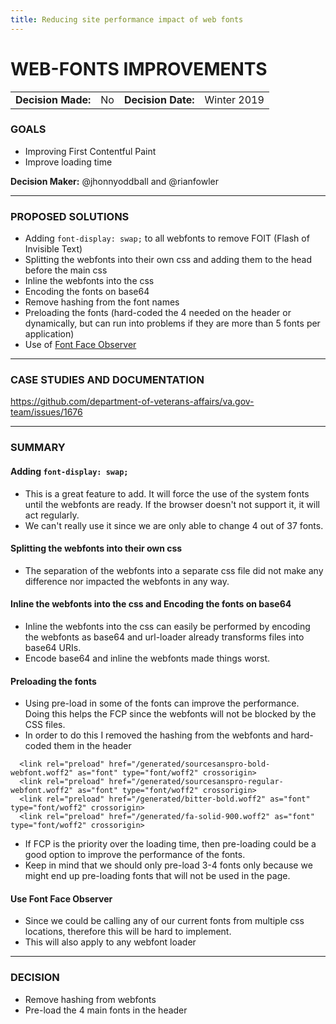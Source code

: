 ```yaml
---
title: Reducing site performance impact of web fonts
---
```


# WEB-FONTS IMPROVEMENTS

|                    |     |                    |             |
| ------------------ | --- | ------------------ | ----------- |
| **Decision Made:** | No  | **Decision Date:** | Winter 2019 |

### **GOALS**

- Improving First Contentful Paint
- Improve loading time

**Decision Maker:** @jhonnyoddball and @rianfowler

---

### **PROPOSED SOLUTIONS**

- Adding `font-display: swap;` to all webfonts to remove FOIT (Flash of Invisible Text)
- Splitting the webfonts into their own css and adding them to the head before the main css
- Inline the webfonts into the css
- Encoding the fonts on base64
- Remove hashing from the font names
- Preloading the fonts (hard-coded the 4 needed on the header or dynamically, but can run into problems if they are more than 5 fonts per application)
- Use of [Font Face Observer](https://github.com/bramstein/fontfaceobserver)

---

### **CASE STUDIES AND DOCUMENTATION**

https://github.com/department-of-veterans-affairs/va.gov-team/issues/1676

---

### **SUMMARY**

#### Adding `font-display: swap;`

- This is a great feature to add. It will force the use of the system fonts until the webfonts are ready. If the browser doesn't not support it, it will act regularly.
- We can't really use it since we are only able to change 4 out of 37 fonts.

#### Splitting the webfonts into their own css

- The separation of the webfonts into a separate css file did not make any difference nor impacted the webfonts in any way.

#### Inline the webfonts into the css and Encoding the fonts on base64

- Inline the webfonts into the css can easily be performed by encoding the webfonts as base64 and url-loader already transforms files into base64 URIs.
- Encode base64 and inline the webfonts made things worst.

#### Preloading the fonts

- Using pre-load in some of the fonts can improve the performance. Doing this helps the FCP since the webfonts will not be blocked by the CSS files.
- In order to do this I removed the hashing from the webfonts and hard-coded them in the header

```
  <link rel="preload" href="/generated/sourcesanspro-bold-webfont.woff2" as="font" type="font/woff2" crossorigin>
  <link rel="preload" href="/generated/sourcesanspro-regular-webfont.woff2" as="font" type="font/woff2" crossorigin>
  <link rel="preload" href="/generated/bitter-bold.woff2" as="font" type="font/woff2" crossorigin>
  <link rel="preload" href="/generated/fa-solid-900.woff2" as="font" type="font/woff2" crossorigin>
```

- If FCP is the priority over the loading time, then pre-loading could be a good option to improve the performance of the fonts.
- Keep in mind that we should only pre-load 3-4 fonts only because we might end up pre-loading fonts that will not be used in the page.

#### Use Font Face Observer

- Since we could be calling any of our current fonts from multiple css locations, therefore this will be hard to implement.
- This will also apply to any webfont loader

---

### **DECISION**

- Remove hashing from webfonts
- Pre-load the 4 main fonts in the header
